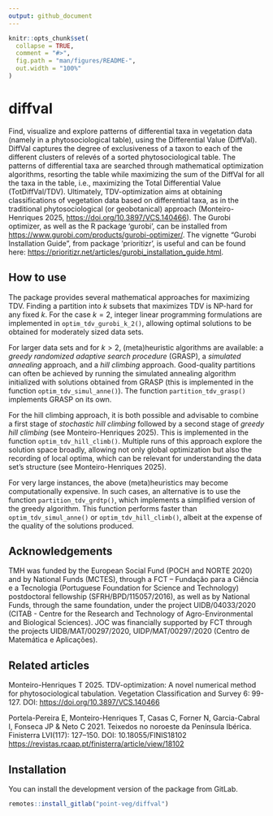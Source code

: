 ```yaml
---
output: github_document
---
```


<!-- README.md is generated from README.Rmd. Please edit that file -->

```r
knitr::opts_chunk$set(
  collapse = TRUE,
  comment = "#>",
  fig.path = "man/figures/README-",
  out.width = "100%"
)
```

# diffval

<!-- badges: start -->
<!-- badges: end -->

Find, visualize and explore patterns of differential taxa in vegetation data
(namely in a phytosociological table), using the Differential Value (DiffVal).
DiffVal captures the degree of exclusiveness of a taxon to each of the different
clusters of relevés of a sorted phytosociological table. The patterns of
differential taxa are searched through mathematical optimization algorithms,
resorting the table while maximizing the sum of the DiffVal for all the taxa in
the table, i.e., maximizing the Total Differential Value (TotDiffVal/TDV).
Ultimately, TDV-optimization aims at obtaining classifications of vegetation
data based on differential taxa, as in the traditional phytosociological
(or geobotanical) approach (Monteiro-Henriques 2025,
<https://doi.org/10.3897/VCS.140466>). The Gurobi optimizer, as well as the R
package 'gurobi', can be installed from
<https://www.gurobi.com/products/gurobi-optimizer/>.
The vignette "Gurobi Installation Guide", from package 'prioritizr', is useful
and can be found here: <https://prioritizr.net/articles/gurobi_installation_guide.html>.

## How to use

The package provides several mathematical approaches for maximizing TDV.
Finding a partition into $k$ subsets that maximizes TDV is NP-hard for any fixed
$k$. For the case $k=2$, integer linear programming formulations are implemented
in `optim_tdv_gurobi_k_2()`, allowing optimal solutions to be obtained for
moderately sized data sets.

For larger data sets and for $k>2$, (meta)heuristic algorithms are available: a
*greedy randomized adaptive search procedure* (GRASP), a *simulated annealing*
approach, and a *hill climbing* approach. Good-quality partitions can often be
achieved by running the simulated annealing algorithm initialized with solutions
obtained from GRASP (this is implemented in the function
`optim_tdv_simul_anne()`). The function `partition_tdv_grasp()` implements GRASP
on its own.

For the hill climbing approach, it is both possible and advisable to combine a
first stage of *stochastic hill climbing* followed by a second stage of
*greedy hill climbing* (see Monteiro-Henriques 2025). This is implemented in the
function `optim_tdv_hill_climb()`. Multiple runs of this approach explore the
solution space broadly, allowing not only global optimization but also the
recording of local optima, which can be relevant for understanding the data
set's structure (see Monteiro-Henriques 2025).

For very large instances, the above (meta)heuristics may become computationally
expensive. In such cases, an alternative is to use the function
`partition_tdv_grdtp()`, which implements a simplified version of the
greedy algorithm. This function performs faster than `optim_tdv_simul_anne()` or
`optim_tdv_hill_climb()`, albeit at the expense of the quality of the solutions
produced.

## Acknowledgements

TMH was funded by the European Social Fund (POCH and NORTE 2020) and
by National Funds (MCTES), through a FCT – Fundação para a Ciência e a
Tecnologia (Portuguese Foundation for Science and Technology) postdoctoral
fellowship (SFRH/BPD/115057/2016), as well as by National Funds, through the
same foundation, under the project UIDB/04033/2020 (CITAB - Centre for the
Research and Technology of Agro-Environmental and Biological Sciences). JOC
was financially supported by FCT through the projects UIDB/MAT/00297/2020,
UIDP/MAT/00297/2020 (Centro de Matemática e Aplicações).

## Related articles

Monteiro-Henriques T 2025. TDV-optimization: A novel numerical method for
phytosociological tabulation. Vegetation Classification and Survey 6: 99-127.
DOI: <https://doi.org/10.3897/VCS.140466>

Portela-Pereira E, Monteiro-Henriques T, Casas C, Forner N, Garcia-Cabral I,
Fonseca JP & Neto C 2021. Teixedos no noroeste da Península Ibérica. Finisterra
LVI(117): 127–150. DOI: 10.18055/FINIS18102 <https://revistas.rcaap.pt/finisterra/article/view/18102>

## Installation

You can install the development version of the package from GitLab.

```r
remotes::install_gitlab("point-veg/diffval")
```
